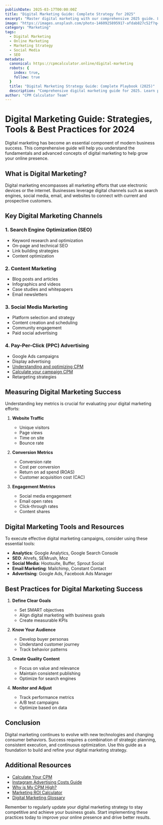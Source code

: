 ```yaml
---
publishDate: 2025-03-17T00:00:00Z
title: "Digital Marketing Guide: Complete Strategy for 2025"
excerpt: "Master digital marketing with our comprehensive 2025 guide. Learn the latest strategies, tools, and best practices to grow your online presence and drive measurable results."
image: "https://images.unsplash.com/photo-1460925895917-afdab827c52f?q=80&w=2426&auto=format&fit=crop"
category: "Marketing"
tags: 
  - Digital Marketing
  - Online Marketing
  - Marketing Strategy
  - Social Media
  - SEO
metadata:
  canonical: https://cpmcalculator.online/digital-marketing
  robots: {
    index: true, 
    follow: true
  }
  title: "Digital Marketing Strategy Guide: Complete Playbook (2025)"
  description: "Comprehensive digital marketing guide for 2025. Learn proven strategies, latest tools, and best practices to grow your online presence and drive real results."
author: "CPM Calculator Team"
---
```



# Digital Marketing Guide: Strategies, Tools & Best Practices for 2024

Digital marketing has become an essential component of modern business success. This comprehensive guide will help you understand the fundamentals and advanced concepts of digital marketing to help grow your online presence.

## What is Digital Marketing?

Digital marketing encompasses all marketing efforts that use electronic devices or the internet. Businesses leverage digital channels such as search engines, social media, email, and websites to connect with current and prospective customers.

## Key Digital Marketing Channels

### 1. Search Engine Optimization (SEO)
- Keyword research and optimization
- On-page and technical SEO
- Link building strategies
- Content optimization

### 2. Content Marketing
- Blog posts and articles
- Infographics and videos
- Case studies and whitepapers
- Email newsletters

### 3. Social Media Marketing
- Platform selection and strategy
- Content creation and scheduling
- Community engagement
- Paid social advertising

### 4. Pay-Per-Click (PPC) Advertising
- Google Ads campaigns
- Display advertising
- [Understanding and optimizing CPM](/why-cpm-is-high)
- [Calculate your campaign CPM](/cpm-calculator)
- Retargeting strategies

## Measuring Digital Marketing Success

Understanding key metrics is crucial for evaluating your digital marketing efforts:

1. **Website Traffic**
   - Unique visitors
   - Page views
   - Time on site
   - Bounce rate

2. **Conversion Metrics**
   - Conversion rate
   - Cost per conversion
   - Return on ad spend (ROAS)
   - Customer acquisition cost (CAC)

3. **Engagement Metrics**
   - Social media engagement
   - Email open rates
   - Click-through rates
   - Content shares

## Digital Marketing Tools and Resources

To execute effective digital marketing campaigns, consider using these essential tools:

- **Analytics**: Google Analytics, Google Search Console
- **SEO**: Ahrefs, SEMrush, Moz
- **Social Media**: Hootsuite, Buffer, Sprout Social
- **Email Marketing**: Mailchimp, Constant Contact
- **Advertising**: Google Ads, Facebook Ads Manager

## Best Practices for Digital Marketing Success

1. **Define Clear Goals**
   - Set SMART objectives
   - Align digital marketing with business goals
   - Create measurable KPIs

2. **Know Your Audience**
   - Develop buyer personas
   - Understand customer journey
   - Track behavior patterns

3. **Create Quality Content**
   - Focus on value and relevance
   - Maintain consistent publishing
   - Optimize for search engines

4. **Monitor and Adjust**
   - Track performance metrics
   - A/B test campaigns
   - Optimize based on data

## Conclusion

Digital marketing continues to evolve with new technologies and changing consumer behaviors. Success requires a combination of strategic planning, consistent execution, and continuous optimization. Use this guide as a foundation to build and refine your digital marketing strategy.

## Additional Resources

- [Calculate Your CPM](/cpm-calculator)
- [Instagram Advertising Costs Guide](/instagram-ads-cost)
- [Why is My CPM High?](/why-cpm-is-high)
- [Marketing ROI Calculator](/roi-calculator)
- [Digital Marketing Glossary](/marketing-glossary)

Remember to regularly update your digital marketing strategy to stay competitive and achieve your business goals. Start implementing these practices today to improve your online presence and drive better results.
